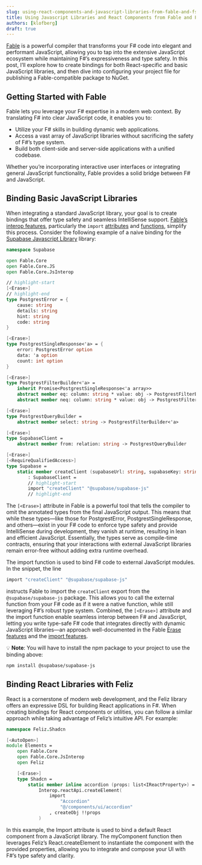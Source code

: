 ```yaml
---
slug: using-react-components-and-javascript-libraries-from-fable-and-fsharp
title: Using Javascript Libraries and React Components from Fable and F#
authors: [klofberg]
draft: true
---
```


[Fable](https://fable.io) is a powerful compiler that transforms your F# code into elegant and performant JavaScript, allowing you to tap into the extensive JavaScript ecosystem while maintaining F#’s expressiveness and type safety. In this post, I’ll explore how to create bindings for both React-specific and basic JavaScript libraries, and then dive into configuring your project file for publishing a Fable-compatible package to NuGet.

<!-- truncate -->

## Getting Started with Fable

Fable lets you leverage your F# expertise in a modern web context. By translating F# into clear JavaScript code, it enables you to:
* Utilize your F# skills in building dynamic web applications.
* Access a vast array of JavaScript libraries without sacrificing the safety of F#’s type system.
* Build both client-side and server-side applications with a unified codebase.

Whether you’re incorporating interactive user interfaces or integrating general JavaScript functionality, Fable provides a solid bridge between F# and JavaScript.

## Binding Basic JavaScript Libraries

When integrating a standard JavaScript library, your goal is to create bindings that offer type safety and seamless IntelliSense support. [Fable’s interop features](https://fable.io/docs/javascript/features.html), particularly the `import` [attributes](https://fable.io/docs/javascript/features.html#attributes) and [functions](https://fable.io/docs/javascript/features.html#functions), simplify this process. Consider the following example of a naive binding for the [Supabase Javascript Library](https://supabase.com/docs/reference/javascript/introduction) library:

```fsharp
namespace Supabase

open Fable.Core
open Fable.Core.JS
open Fable.Core.JsInterop

// highlight-start
[<Erase>]
// highlight-end
type PostgrestError = {
    cause: string
    details: string
    hint: string
    code: string
}

[<Erase>]
type PostgrestSingleResponse<'a> = {
    error: PostgrestError option
    data: 'a option
    count: int option
}

[<Erase>]
type PostgrestFilterBuilder<'a> =
    inherit Promise<PostgrestSingleResponse<'a array>>
    abstract member eq: column: string * value: obj -> PostgrestFilterBuilder<'a>
    abstract member neq: column: string * value: obj -> PostgrestFilterBuilder<'a>

[<Erase>]
type PostgrestQueryBuilder =
    abstract member select: string -> PostgrestFilterBuilder<'a>

[<Erase>]
type SupabaseClient =
    abstract member from: relation: string -> PostgrestQueryBuilder

[<Erase>]
[<RequireQualifiedAccess>]
type Supabase =
    static member createClient (supabaseUrl: string, supabaseKey: string)
        : SupabaseClient =
        // highlight-start
        import "createClient" "@supabase/supabase-js"
        // highlight-end

```

The `[<Erase>]` attribute in Fable is a powerful tool that tells the compiler to omit the annotated types from the final JavaScript output. This means that while these types—like those for PostgrestError, PostgrestSingleResponse, and others—exist in your F# code to enforce type safety and provide IntelliSense during development, they vanish at runtime, resulting in lean and efficient JavaScript. Essentially, the types serve as compile-time contracts, ensuring that your interactions with external JavaScript libraries remain error-free without adding extra runtime overhead.

The import function is used to bind F# code to external JavaScript modules. In the snippet, the line
```fsharp
import "createClient" "@supabase/supabase-js"
```
instructs Fable to import the `createClient` export from the `@supabase/supabase-js` package. This allows you to call the external function from your F# code as if it were a native function, while still leveraging F#’s robust type system. Combined, the `[<Erase>]` attribute and the import function enable seamless interop between F# and JavaScript, letting you write type-safe F# code that integrates directly with dynamic JavaScript libraries—an approach well-documented in the Fable [Erase features](https://fable.io/docs/javascript/features.html#erase) and the [import features](https://fable.io/docs/javascript/features.html#imports).

💡 **Note**: You will have to install the npm package to your project to use the binding above:
```bash
npm install @supabase/supabase-js
````

## Binding React Libraries with Feliz

React is a cornerstone of modern web development, and the Feliz library offers an expressive DSL for building React applications in F#. When creating bindings for React components or utilities, you can follow a similar approach while taking advantage of Feliz’s intuitive API. For example:

```fsharp
namespace Feliz.Shadcn

[<AutoOpen>]
module Elements =
    open Fable.Core
    open Fable.Core.JsInterop
    open Feliz

    [<Erase>]
    type Shadcn =
        static member inline accordion (props: list<IReactProperty>) =
            Interop.reactApi.createElement(
                import
                    "Accordion"
                    "@/components/ui/accordion"
                , createObj !!props
            )

```

In this example, the Import attribute is used to bind a default React component from a JavaScript library. The myComponent function then leverages Feliz’s React.createElement to instantiate the component with the provided properties, allowing you to integrate and compose your UI with F#’s type safety and clarity.